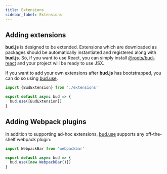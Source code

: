 ```yaml
---
title: Extensions
sidebar_label: Extensions
---
```


## Adding extensions

**bud.js** is designed to be extended. Extensions which are downloaded as packages should be automatically instantiated and registered
along with **bud.js**. So, if you want to use React, you can simply install [@roots/bud-react](/extensions/bud-react) and your project will be ready to use JSX.

If you want to add your own extensions after **bud.js** has bootstrapped, you can do so using [bud.use](/reference/bud.use).

```js title=bud.config.js
import {BudExtension} from './extensions'

export default async bud => {
  bud.use([BudExtension])
}
```

## Adding Webpack plugins

In addition to supporting ad-hoc extensions, [bud.use](/reference/bud.use) supports any off-the-shelf webpack plugin:

```js title=bud.config.js
import WebpackBar from 'webpackbar'

export default async bud => {
  bud.use([new WebpackBar()])
}
```
